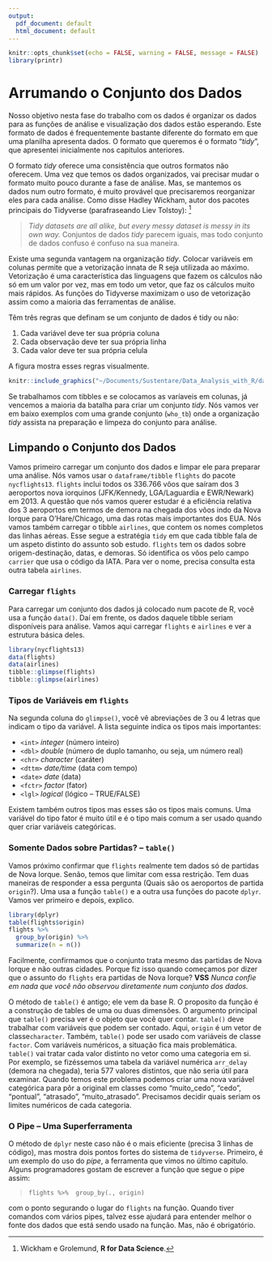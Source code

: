 ```yaml
---
output:
  pdf_document: default
  html_document: default
---
```


```r
knitr::opts_chunk$set(echo = FALSE, warning = FALSE, message = FALSE)
library(printr)
```

# Arrumando o Conjunto dos Dados

Nosso objetivo nesta fase do trabalho com os dados é organizar os dados para as funções de análise e visualização dos dados estão esperando. Este formato de dados é frequentemente bastante diferente do formato em que uma planilha apresenta dados. O formato que queremos é o formato "*tidy*", que apresentei inicialmente nos capitulos anteriores. 

O formato *tidy* oferece uma consistência que outros formatos não oferecem. Uma vez que temos os dados organizados, vai precisar mudar o formato muito pouco durante a fase de análise. Mas, se mantemos os dados num outro formato, é muito provável que precisaremos reorganizar eles para cada análise. Como disse Hadley Wickham, autor dos pacotes principais do Tidyverse (parafraseando Liev Tolstoy): [^9]

> *Tidy datasets are all alike, but every messy dataset is messy in its own way.* Conjuntos de dados *tidy* parecem iguais, mas todo conjunto de dados confuso é confuso na sua maneira.

[^9]: Wickham e Grolemund, **R for Data Science**.

Existe uma segunda vantagem na organização *tidy*. Colocar variáveis em colunas permite que a vetorização innata de R seja utilizada ao máximo. Vetorização é uma característica das linguagens que fazem os cálculos não só em um valor por vez, mas em todo um vetor, que faz os cálculos muito mais rápidos. As funções do Tidyverse maximizam o uso de vetorização assim como a maioria das ferramentas de análise.

Têm três regras que definam se um conjunto de dados é tidy ou não:

1.  Cada variável deve ter sua própria coluna
2.  Cada observação deve ter sua própria linha
3.  Cada valor deve ter sua própria celula

A figura mostra esses regras visualmente.

```r
knitr::include_graphics("~/Documents/Sustentare/Data_Analysis_with_R/dawR1/regras_tidy.png")
```

Se trabalhamos com tibbles e se colocamos as varíaveis em colunas, já vencemos a maioria da batalha para criar um conjunto *tidy*. Nós vamos ver em baixo exemplos com uma grande conjunto (`who_tb`) onde a organização *tidy* assista na preparação e limpeza do conjunto para análise.

## Limpando o Conjunto dos Dados

Vamos primeiro carregar um conjunto dos dados e limpar ele para preparar uma análise. Nós vamos usar o `dataframe/tibble` `flights` do pacote `nycflights13`. `flights` inclui todos os 336.766 vôos que saíram dos 3 aeroportos nova iorquinos (JFK/Kennedy, LGA/Laguardia e EWR/Newark) em 2013. A questão que nós vamos querer estudar é a eficiência relativa dos 3 aeroportos em termos de demora na chegada dos vôos indo da Nova Iorque para O'Hare/Chicago, uma das rotas mais importantes dos EUA. Nós vamos também carregar o tibble `airlines`, que contem os nomes completos das linhas aéreas. Esse segue a estratégia `tidy` em que cada tibble fala de um aspeto distinto do assunto sob estudo.  `flights` tem os dados sobre origem-destinação, datas, e demoras. Só identifica os vôos pelo campo `carrier` que usa o código da IATA. Para ver o nome, precisa consulta esta outra tabela `airlines`.

### Carregar `flights`

Para carregar um conjunto dos dados já colocado num pacote de R, você usa a função `data()`. Daí em frente, os dados daquele tibble seriam disponíveis para análise. Vamos aqui carregar `flights` e `airlines` e ver a estrutura básica deles.

```r
library(nycflights13)
data(flights)
data(airlines)
tibble::glimpse(flights)
tibble::glimpse(airlines)
```

### Tipos de Variáveis em `flights`

Na segunda coluna do `glimpse()`, você vê abreviações de 3 ou 4 letras que indicam o tipo da variável. A lista seguinte indica os tipos mais importantes:

* `<int>` *integer* (número inteiro)
* `<dbl>` *double*  (número de duplo tamanho, ou seja, um número real)
* `<chr>` *character* (caráter)
* `<dttm>`  *date/time* (data com tempo)
* `<date>`  *date* (data)
* `<fctr>`  *factor*  (fator)
* `<lgl>` *logical* (lógico -- TRUE/FALSE)

Existem também outros tipos mas esses são os tipos mais comuns. Uma variável do tipo fator é muito útil e é o tipo mais comum a ser usado quando quer criar variáveis categóricas. 

### Somente Dados sobre Partidas? -- `table()`

Vamos próximo confirmar que `flights` realmente tem dados só de partidas de Nova Iorque. Senão, temos que limitar com essa restrição. Tem duas maneiras de responder a essa pergunta (Quais são os aeroportos de partida `origin`?). Uma usa a função `table()` e a outra usa funções do pacote `dplyr`. Vamos ver primeiro e depois, explico.

```r
library(dplyr)
table(flights$origin)
flights %>% 
  group_by(origin) %>% 
  summarize(n = n())
```

Facilmente, confirmamos que o conjunto trata mesmo das partidas de Nova Iorque e não outras cidades. Porque fiz isso quando começamos por dizer que o assunto do `flights` era partidas de Nova Iorque? **VSS** *Nunca confie em nada que você não observou diretamente num conjunto dos dados.* 

O método de `table()` é antigo; ele vem da base R. O proposito da função é a construção de tables de uma ou duas dimensões. O argumento principal que `table()` precisa ver é o objeto que você quer contar. `table()` deve trabalhar com variáveis que podem ser contado. Aqui, `origin` é um vetor de classe`character`. Também, `table()` pode ser usado com variáveis de classe `factor`. Com variáveis numéricos, a situação fica mais problemática. `table()` vai tratar cada valor distinto no vetor como uma categoria em si. 
Por exemplo, se fizéssemos uma tabela da variável numérica `arr_delay` (demora na chegada), teria 577 valores distintos, que não seria útil para examinar. Quando temos este problema podemos criar uma nova variável categórica para pôr a original em classes como "muito_cedo", "cedo", "pontual", "atrasado", "muito_atrasado". Precisamos decidir quais seriam os limites numéricos de cada categoria. 

### O Pipe -- Uma Superferramenta

O método de `dplyr` neste caso não é o mais eficiente (precisa 3 linhas de código), mas mostra dois pontos fortes do sistema de `tidyverse`. Primeiro, é um exemplo do uso do *pipe*, a ferramenta que vimos no último capitulo. Alguns programadores gostam de escrever a função que segue o pipe assim:
 
 >  `flights %>% 
  group_by(., origin)`
  
com o ponto segurando o lugar do `flights` na função. Quando tiver 
comandos com vários pipes, talvez esse ajudará para entender melhor o fonte dos dados que está sendo usado na função. Mas, não é obrigatório.

